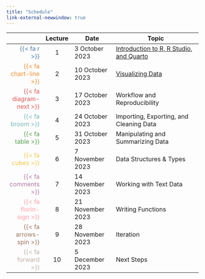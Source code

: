 ```yaml
---
title: "Schedule"
link-external-newwindow: true
---
```


| | Lecture | Date             | Topic                                        |
|-:|:-------:|------------------|----------------------------------------------|
|<span style="color:#4e79a7">{{< fa r >}}</span>| 1 | 3 October 2023 | [Introduction to R, R Studio, and Quarto](Lecture1/CSSS508_Lecture1.qmd) |
|<span style="color:#f28e2c">{{< fa chart-line >}}</span>| 2 | 10 October 2023 | [Visualizing Data](Lecture2/CSSS508_Lecture2.qmd) |
|<span style="color:#e15759">{{< fa diagram-next >}}</span>| 3 | 17 October 2023 | Workflow and Reproducibility |
|<span style="color:#76b7b2">{{< fa broom >}}</span>| 4 | 24 October 2023 | Importing, Exporting, and Cleaning Data |
|<span style="color:#59a14f">{{< fa table >}}</span>| 5 | 31 October 2023 | Manipulating and Summarizing Data |
|<span style="color:#edc949">{{< fa cubes >}}</span>| 6 | 7 November 2023 | Data Structures & Types |
|<span style="color:#af7aa1">{{< fa comments >}}</span>| 7 | 14 November 2023 | Working with Text Data |
|<span style="color:#ff9da7">{{< fa florin-sign >}}</span>| 8 | 21 November 2023 | Writing Functions |
|<span style="color:#9c755f">{{< fa arrows-spin >}}</span>| 9 | 28 November 2023 | Iteration |
|<span style="color:#bab0ab">{{< fa forward >}}</span>| 10 | 5 December 2023 | Next Steps |











